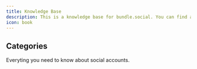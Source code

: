 ```yaml
---
title: Knowledge Base
description: This is a knowledge base for bundle.social. You can find all the information you need here.
icon: book
---
```


## Categories

<CardGroup cols={2}>
  <Card
    title="Social Accounts"
    icon="play"
    href="/knowledge/social-accounts"
  >
    Everyting you need to know about social accounts.
  </Card>
</CardGroup>